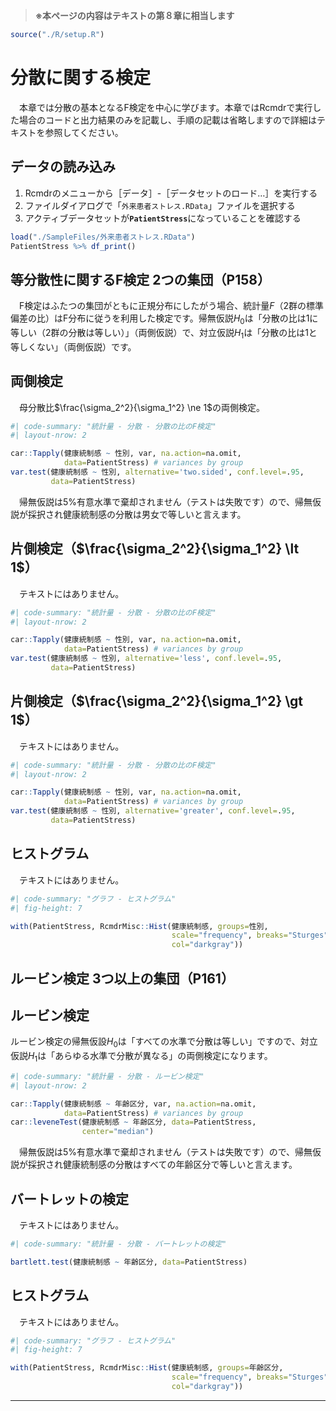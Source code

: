 > **※本ページの内容はテキストの第８章に相当します**

```r
source("./R/setup.R")
```


# 分散に関する検定
　本章では分散の基本となるF検定を中心に学びます。本章ではRcmdrで実行した場合のコードと出力結果のみを記載し、手順の記載は省略しますので詳細はテキストを参照してください。


:::{.callout-note collapse="false"}
## データの読み込み

1. Rcmdrのメニューから［データ］-［データセットのロード...］を実行する
1. ファイルダイアログで「`外来患者ストレス.RData`」ファイルを選択する
1. アクティブデータセットが**`PatientStress`**になっていることを確認する

:::

```r
load("./SampleFiles/外来患者ストレス.RData")
PatientStress %>% df_print()
```


## 等分散性に関するF検定 2つの集団（P158）
　F検定はふたつの集団がともに正規分布にしたがう場合、統計量$F$（2群の標準偏差の比）はF分布に従うを利用した検定です。帰無仮説$H_0$は「分散の比は1に等しい（2群の分散は等しい）」（両側仮説）で、対立仮説$H_1$は「分散の比は1と等しくない」（両側仮説）です。

::: {.panel-tabset}
## 両側検定
　母分散比$\frac{\sigma_2^2}{\sigma_1^2} \ne 1$の両側検定。
```r
#| code-summary: "統計量 - 分散 - 分散の比のF検定"
#| layout-nrow: 2

car::Tapply(健康統制感 ~ 性別, var, na.action=na.omit,
            data=PatientStress) # variances by group
var.test(健康統制感 ~ 性別, alternative='two.sided', conf.level=.95,
         data=PatientStress)
```
　帰無仮説は$5\%$有意水準で棄却されません（テストは失敗です）ので、帰無仮説が採択され健康統制感の分散は男女で等しいと言えます。

## 片側検定（$\frac{\sigma_2^2}{\sigma_1^2} \lt 1$）
　テキストにはありません。
```r
#| code-summary: "統計量 - 分散 - 分散の比のF検定"
#| layout-nrow: 2

car::Tapply(健康統制感 ~ 性別, var, na.action=na.omit,
            data=PatientStress) # variances by group
var.test(健康統制感 ~ 性別, alternative='less', conf.level=.95,
         data=PatientStress)
```
## 片側検定（$\frac{\sigma_2^2}{\sigma_1^2} \gt 1$）
　テキストにはありません。
```r
#| code-summary: "統計量 - 分散 - 分散の比のF検定"
#| layout-nrow: 2

car::Tapply(健康統制感 ~ 性別, var, na.action=na.omit,
            data=PatientStress) # variances by group
var.test(健康統制感 ~ 性別, alternative='greater', conf.level=.95,
         data=PatientStress)
```
## ヒストグラム
　テキストにはありません。
```r
#| code-summary: "グラフ - ヒストグラム"
#| fig-height: 7

with(PatientStress, RcmdrMisc::Hist(健康統制感, groups=性別,
                                    scale="frequency", breaks="Sturges",
                                    col="darkgray"))
```
:::


## ルービン検定 3つ以上の集団（P161）
::: {.panel-tabset}
## ルービン検定
ルービン検定の帰無仮設$H_0$は「すべての水準で分散は等しい」ですので、対立仮説$H_1$は「あらゆる水準で分散が異なる」の両側検定になります。
```r
#| code-summary: "統計量 - 分散 - ルービン検定"
#| layout-nrow: 2

car::Tapply(健康統制感 ~ 年齢区分, var, na.action=na.omit,
            data=PatientStress) # variances by group
car::leveneTest(健康統制感 ~ 年齢区分, data=PatientStress,
                center="median")
```
　帰無仮説は$5\%$有意水準で棄却されません（テストは失敗です）ので、帰無仮説が採択され健康統制感の分散はすべての年齢区分で等しいと言えます。

## バートレットの検定
　テキストにはありません。
```r
#| code-summary: "統計量 - 分散 - バートレットの検定"

bartlett.test(健康統制感 ~ 年齢区分, data=PatientStress)
```

## ヒストグラム
　テキストにはありません。
```r
#| code-summary: "グラフ - ヒストグラム"
#| fig-height: 7

with(PatientStress, RcmdrMisc::Hist(健康統制感, groups=年齢区分,
                                    scale="frequency", breaks="Sturges",
                                    col="darkgray"))

```
:::

---
